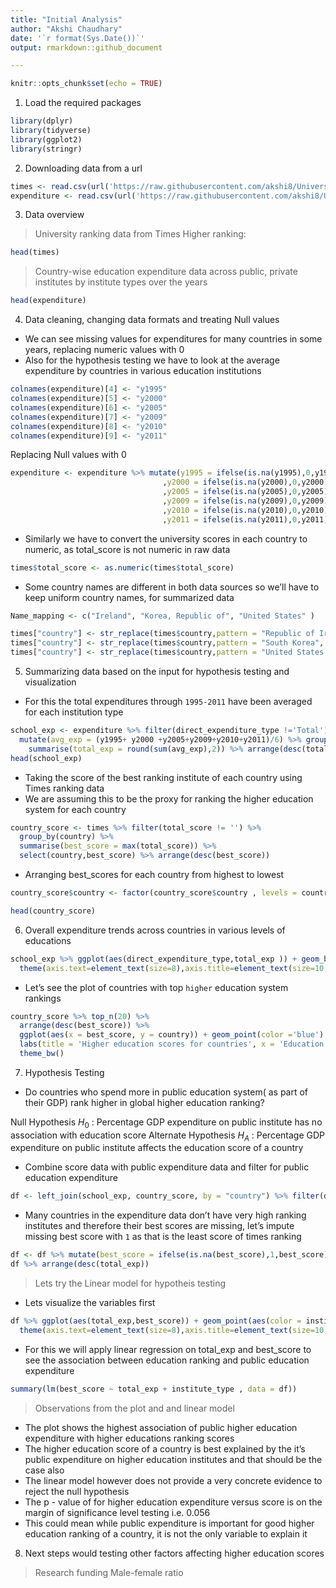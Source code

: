 ---
title: "Initial Analysis"
author: "Akshi Chaudhary"
date: '`r format(Sys.Date())`'
output: rmarkdown::github_document

---

```{r setup, include=FALSE}
knitr::opts_chunk$set(echo = TRUE)
```

1. Load the required packages

```{r, message= FALSE, warning= FALSE}
library(dplyr)
library(tidyverse)
library(ggplot2)
library(stringr)
```

2. Downloading data from a url 

```{r, message=FALSE, warning=FALSE}
times <- read.csv(url('https://raw.githubusercontent.com/akshi8/University_rankings/v1.1/data/external/timesData.csv'), strip.white=TRUE)
expenditure <- read.csv(url('https://raw.githubusercontent.com/akshi8/University_rankings/v1.1/data/external/education_expenditure_supplementary_data.csv'),  strip.white=TRUE)
```

3. Data overview

> University ranking data from Times Higher ranking:

```{r}
head(times)
```

> Country-wise education expenditure data across public, private institutes by institute types over the years

```{r}
head(expenditure)
```


4. Data cleaning, changing data formats and treating Null values

* We can see missing values for expenditures for many countries in some years, replacing numeric values with 0 
* Also for the hypothesis testing we have to look at the average expenditure by countries in various education institutions

```{r}
colnames(expenditure)[4] <- "y1995"
colnames(expenditure)[5] <- "y2000"
colnames(expenditure)[6] <- "y2005"
colnames(expenditure)[7] <- "y2009"
colnames(expenditure)[8] <- "y2010"
colnames(expenditure)[9] <- "y2011"
```

Replacing Null values with 0
```{r}
expenditure <- expenditure %>% mutate(y1995 = ifelse(is.na(y1995),0,y1995)
                                  ,y2000 = ifelse(is.na(y2000),0,y2000)
                                  ,y2005 = ifelse(is.na(y2005),0,y2005)
                                  ,y2009 = ifelse(is.na(y2009),0,y2009)
                                  ,y2010 = ifelse(is.na(y2010),0,y2010) 
                                  ,y2011 = ifelse(is.na(y2011),0,y2011))
```

* Similarly we have to convert the university scores in each country to numeric, as total_score is not numeric in raw data
```{r}

times$total_score <- as.numeric(times$total_score)
```

* Some country names are different in both data sources so we'll have to keep uniform country names, for summarized data

```{r}

Name_mapping <- c("Ireland", "Korea, Republic of", "United States" )

times["country"] <- str_replace(times$country,pattern = "Republic of Ireland", Name_mapping[1])
times["country"] <- str_replace(times$country,pattern = "South Korea", Name_mapping[2])
times["country"] <- str_replace(times$country,pattern = "United States of America", Name_mapping[3])

```


5. Summarizing data based on the input for hypothesis testing and visualization

* For this the total expenditures through `1995-2011` have been averaged for each institution type 

```{r}
school_exp <- expenditure %>% filter(direct_expenditure_type !='Total') %>% 
  mutate(avg_exp = (y1995+ y2000 +y2005+y2009+y2010+y2011)/6) %>% group_by(country,direct_expenditure_type,institute_type) %>% 
    summarise(total_exp = round(sum(avg_exp),2)) %>% arrange(desc(total_exp))
head(school_exp)
```

* Taking the score of the best ranking institute of each country using Times ranking data
* We are assuming this to be the proxy for ranking the higher education system for each country

```{r}
country_score <- times %>% filter(total_score != '') %>% 
  group_by(country) %>% 
  summarise(best_score = max(total_score)) %>% 
  select(country,best_score) %>% arrange(desc(best_score))
```

* Arranging best_scores for each country from highest to lowest 

```{r}
country_score$country <- factor(country_score$country , levels = country_score$country [order(country_score$best_score)])

head(country_score)
```

6. Overall expenditure trends across countries in various levels of educations

```{r, message= FALSE, warning= FALSE}
school_exp %>% ggplot(aes(direct_expenditure_type,total_exp )) + geom_boxplot(aes(color = institute_type)) + labs(title = 'Expenditure by countries as a percentage of Total GDP on Education', y = 'Percentage of total GDP') + 
  theme(axis.text=element_text(size=8),axis.title=element_text(size=10,face="bold" )) + theme_bw() + theme(legend.position = "bottom") + scale_color_discrete("Institute Type:")

```

* Let's see the plot of countries with top `higher` education system rankings

```{r}
country_score %>% top_n(20) %>% 
  arrange(desc(best_score)) %>% 
  ggplot(aes(x = best_score, y = country)) + geom_point(color ='blue') + 
  labs(title = 'Higher education scores for countries', x = 'Education Score', y ='Country') +   theme(axis.text=element_text(size=8),axis.title=element_text(size=14,face="bold")) +
  theme_bw()

```


7. Hypothesis Testing

* Do countries who spend more in public education system( as part of their GDP) rank higher in global higher education ranking?

Null Hypothesis $H_0$ : Percentage GDP expenditure on public institute has no association with education score
Alternate Hypothesis $H_A$ : Percentage GDP expenditure on public institute affects the education score of a country

* Combine score data with public expenditure data and filter for public education expenditure 

```{r, warning= FALSE}
df <- left_join(school_exp, country_score, by = "country") %>% filter(direct_expenditure_type == "Public")
```

* Many countries in the expenditure data don't have very high ranking institutes and therefore their best scores are missing, let's impute missing best score with `1` as that is the least score of times ranking 


```{r}
df <- df %>% mutate(best_score = ifelse(is.na(best_score),1,best_score))
df %>% arrange(desc(total_exp))
```



> Lets try the Linear model for hypotheis testing

* Lets visualize the variables first

```{r}
df %>% ggplot(aes(total_exp,best_score)) + geom_point(aes(color = institute_type)) + geom_smooth(method = lm, aes(group = institute_type, color = institute_type), alpha = 0.1) + labs(title = 'Education score based on expenditure on Public insititions', y = 'Higher Education Score', x = 'Percent GDP expenditure on public education') + 
  theme(axis.text=element_text(size=8),axis.title=element_text(size=10,face="bold" )) + theme_bw() + theme(legend.position = "bottom") + scale_color_discrete(" Institute Type:")
```


* For this we will apply linear regression on total_exp and best_score to see the association between education ranking and public education expenditure


```{r}
summary(lm(best_score ~ total_exp + institute_type , data = df))
```


> Observations from the plot and and linear model

* The plot shows the highest association of public higher education expenditure with higher educations ranking scores
* The higher education score of a country is best explained by the it's public expenditure on higher education institutes and that should be the case also
* The linear model however does not provide a very concrete evidence to reject the null hypothesis 
* The p - value of for higher education expenditure versus score is on the margin of significance level testing i.e. 0.056
* This could mean while public expenditure is important for good higher education ranking of a country, it is not the only variable to explain it

8. Next steps would testing other factors affecting higher education scores 

> Research funding 
> Male-female ratio

